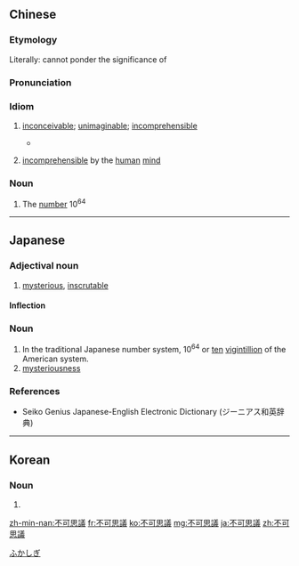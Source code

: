 {{also|不可思议}}
==Chinese==
{{zh-forms|s=不可思议|type=211}}

===Etymology===
Literally: cannot ponder the significance of

===Pronunciation===
{{zh-pron
|m=不kěsīyì
|c=bat1 ho2 si1 ji5
|mn=put-khó-su-gī
|cat=cy,n
}}

===Idiom===
{{zh-idiom}}

# [[inconceivable]]; [[unimaginable]]; [[incomprehensible]]
#: {{zh-x|這 件 事 聽起{qi}來{lai} 簡直 不可思議。|From the sound of it, this is something that is simply '''incomprehensible'''.}}
#* {{zh-x|ref='''2005''', ''anon.'', [http://www.wretch.cc/blog/UAV&article_id=1728457 M̄-nā 無路用, 更加是阻礙!!] (blog rant about poor news coverage: Not only is it not useful, it is a hindrance!)|無仝 ê 新聞台，竟然 lóng 報導 差不多 仝款 ê 新聞 內容，che 有影 是 '''不可思議''' ê 現象。|tr=bô-kâng ê sin-bûn-tâi, kéng-jiân lóng pò-tō chha-put-to kâng-khóan ê sin-bûn lāi-iông, che ū-iáⁿ sī '''put-khó-su-gī''' ê hiān-siōng.|Even different news stations all still report almost the same news content. This really is an '''incomprehensible''' phenomenon.|TW}}
# {{lb|zh|Buddhism}} [[incomprehensible]] by the [[human]] [[mind]]

===Noun===
{{zh-noun}}

# The [[number]] 10<sup>64</sup>

----

==Japanese==
{{ja-kanjitab|ふ|か|し|ぎ|yomi=on}}

===Adjectival noun===
{{ja-adj|ふかしぎ|decl=na}}

# [[mysterious]], [[inscrutable]]

====Inflection====
{{ja-na|ふかしぎ}}

===Noun===
{{ja-noun|ふかしぎ}}

# In the traditional Japanese number system, 10<sup>64</sup> or [[ten]] [[vigintillion]] of the American system.
# [[mysteriousness]]

===References===
* Seiko Genius Japanese-English Electronic Dictionary (ジーニアス和英辞典)

[[Category:Yojijukugo|ふかしぎ]]

----

==Korean==
{{ko-hanjatab}}

===Noun===
{{ko-noun|hj|hangeul=불가사의}}

# {{hanja form of|불가사의|[[mysteriousness]]}}

[[zh-min-nan:不可思議]]
[[fr:不可思議]]
[[ko:不可思議]]
[[mg:不可思議]]
[[ja:不可思議]]
[[zh:不可思議]]
